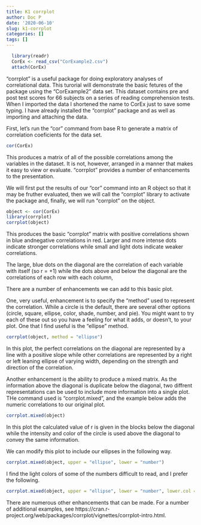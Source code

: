 ```yaml
---
title: K1 corrplot
author: Doc P
date: '2020-06-10'
slug: k1-corrplot
categories: []
tags: []
---
```

```r
  library(readr)
  CorEx <- read_csv("CorExample2.csv")
  attach(CorEx)
```

"corrplot" is a useful package for doing exploratory analyses of correlational data.  This turorial will demonstrate the basic fetures of the package using the "CorExample2" data set. This dataset contains pre and post test scores for 66 subjects on a series of reading comprehension tests. When I imported the data I shortened the name to CorEx just to save some typing. I have already installed the "corrplot" package and as well as importing and attaching the data.

First, let's run the "cor" command from base R to generate a matrix of correlation coeficients for the data set.

```r
cor(CorEx)
```

This produces a matrix of all of the possible correlations among the variables in the dataset. It is not, however, arranged in a manner that makes it easy to view or evaluate.  "corrplot" provides a number of enhancements to the presentation.

We will first put the results of our "cor" command into an R object so that it may be fruther evaluated, then we will call the "corrplot" library to activate the package and, finally, we will run "corrplot" on the object.

```r
object <- cor(CorEx)
library(corrplot)
corrplot(object)
```

This produces the basic "corrplot" matrix with positive correlations shown in blue andnegative correlations in red. Larger and more intense dots indicate stronger correlations while small and light dots indicate weaker correlations.

The large, blue dots on the diagonal are the correlation of each variable with itself (so r = +1) while the dots above and below the diagonal are the correlations of each row with each column,

There are a number of enhancements we can add to this basic plot.

One, very useful, enhancement is to specify the "method" used to represent the correlation. While a circle is the default, there are several other options (circle, square, ellipse, color, shade, number, and pie).  You might want to try each of these out so you have a feeling for what it adds, or doesn't, to your plot. One that I find useful is the "ellipse" method.

```r
corrplot(object, method = "ellipse")
```

In this plot, the perfect correlations on the diagonal are represented by a line with a positive slope while other correlations are represented by a right or left leaning ellipse of varying width, depending on the strength and direction of the correlation.

Another enhancement is the ability to produce a mixed matrix.  As the information above the diagonal is duplicate below the diagonal, two diffrent representations can be used to include more information into a single plot. THe command used is "corrplot.mixed", and the example below adds the numeric correlations to our original plot.

```r
corrplot.mixed(object)
```

In this plot the calculated value of r is given in the blocks below the diagonal while the intensity and color of the circle is used above the diagonal to convey the same information.

We can modify this plot to include our ellipses in the following way.

```r
corrplot.mixed(object, upper = "ellipse", lower = "number")
```

I find the light colors of some of the numbers difficult to read, and I prefer the following.

```r
corrplot.mixed(object, upper = "ellipse", lower = "number", lower.col = "black")
```

There are numerous other enhancements that can be made.  For a number of additional examples, see https://cran.r-project.org/web/packages/corrplot/vignettes/corrplot-intro.html. 